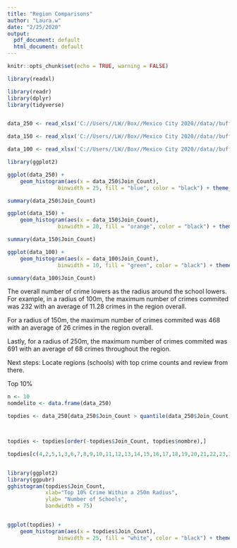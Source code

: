 ```yaml
---
title: "Region Comparisons"
author: "Laura.w"
date: "2/25/2020"
output:
  pdf_document: default
  html_document: default
---
```


```r
knitr::opts_chunk$set(echo = TRUE, warning = FALSE)
```


```r
library(readxl)

library(readr)
library(dplyr)
library(tidyverse)


data_250 <- read_xlsx('C://Users//LW//Box//Mexico City 2020//data//buffer_250_crime1_TableToExcel.xlsx')

data_150 <- read_xlsx('C://Users//LW//Box//Mexico City 2020//data//buffer_150_crime2.xlsx')

data_100 <- read_xlsx('C://Users//LW//Box//Mexico City 2020//data//buffer_100_crime2_TableToExcel.xlsx')


```


```r

library(ggplot2)

ggplot(data_250) +
    geom_histogram(aes(x = data_250$Join_Count),
                binwidth = 25, fill = "blue", color = "black") + theme_minimal(14) + scale_x_continuous(breaks=seq(0,800,100)) + labs(x = "Crime within a 250m radius", y = "Schools")

summary(data_250$Join_Count)


```

```r


ggplot(data_150) +
    geom_histogram(aes(x = data_150$Join_Count),
                binwidth = 20, fill = "orange", color = "black") + theme_minimal(14) + scale_x_continuous(breaks=seq(0,500,50)) + labs(x = "Crime within a 150m radius", y = "Schools")

summary(data_150$Join_Count)

```

```r
ggplot(data_100) +
    geom_histogram(aes(x = data_100$Join_Count),
                binwidth = 10, fill = "green", color = "black") + theme_minimal(14) + scale_x_continuous(breaks=seq(0,300,20)) + labs(x = "Crime within a 100m radius", y = "Schools")

summary(data_100$Join_Count)

```

The overall number of crime lowers as the radius around the school lowers. 
For example, in a radius of 100m, the maximum number of crimes commited was 232 with an average of 11.28 crimes in the region overall. 

For a radius of 150m, the maximum number of crimes commited was 468 with an average of 26 crimes in the region overall.

Lastly, for a radius of 250m, the maximum number of crimes commited was 691 with an average of 68 crimes throughout the region.

Next steps:
Locate regions (schools) with top crime counts and review from there.



Top 10%
```r
n <- 10
nomdelito <- data.frame(data_250)

topdies <- data_250[data_250$Join_Count > quantile(data_250$Join_Count, prob=1-n/100),]



topdies <- topdies[order(-topdies$Join_Count, topdies$nombre),]

topdies[c(4,2,5,1,3,6,7,8,9,10,11,12,13,14,15,16,17,18,19,20,21,22,23,24,25,26)]



```
```r

library(ggplot2)
library(ggpubr)
gghistogram(topdies$Join_Count, 
            xlab="Top 10% Crime Within a 250m Radius",
            ylab= "Number of Schools",
            bandwidth = 75)


ggplot(topdies) +
    geom_histogram(aes(x = topdies$Join_Count),
                binwidth = 25, fill = "white", color = "black") + theme_minimal(14) + scale_x_continuous(breaks=seq(0,700,50)) + labs(x = "Top 10% Crime Within a 250m Radius", y = "Schools")


```







